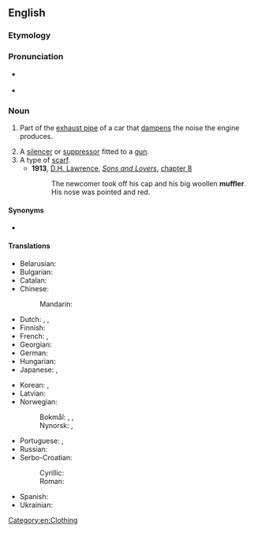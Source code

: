 ==English==

===Etymology===
{{suffix|en|muffle|er}}

===Pronunciation===
* {{a|US}} {{IPA|/ˈmʌflɚ/|lang=en}}
* {{audio|en-us-muffler.ogg|Audio (US)|lang=en}}

===Noun===
{{en-noun}}

# {{lb|en|US|automotive}} Part of the [[exhaust pipe]] of a car that [[dampen]]s the noise the engine produces.
# A [[silencer]] or [[suppressor]] fitted to a [[gun]].
# A type of [[scarf]].
#* '''1913''', [[w:D. H. Lawrence|D.H. Lawrence]], ''[[s:Sons_and_Lovers|Sons and Lovers]]'', [[s:Sons and Lovers/Chapter VIII|chapter 8]]
#*: The newcomer took off his cap and his big woollen '''muffler'''. His nose was pointed and red.

====Synonyms====
* {{sense|part of exhaust pipe}} {{l|en|silencer}}

====Translations====
{{trans-top|part of exhaust pipe}}
* Belarusian: {{t|be|глушы́цель|m|sc=Cyrl}}
* Bulgarian: {{t|bg|заглуши́тел|m|sc=Cyrl}}
* Catalan: {{t|ca|silenciador|m}}
* Chinese:
*: Mandarin: {{t+|cmn|消音器|tr=xiāoyīnqì|sc=Hani}}
* Dutch: {{t+|nl|knalpot|m}}, {{t+|nl|demper|m}}, {{t|nl|knalpijp|f}}
* Finnish: {{t+|fi|äänenvaimennin}}
* French: {{t+|fr|pot d'échappement|m}}, {{t|fr|silencieux d'échappement|m}}
* Georgian: {{t|ka|მაყუჩი|sc=Geor}}
* German: {{t+|de|Schalldämpfer|m}}
* Hungarian: {{t+|hu|hangtompító}}
* Japanese: {{t+|ja|マフラー|tr=mafurā}}, {{t+|ja|消音器|tr=しょうおんき, shōonki|sc=Jpan}}
{{trans-mid}}
* Korean: {{t|ko|머플러}}, {{t|ko|소음기}}
* Latvian: {{t|lv|trokšņa slāpētājs|m}}
* Norwegian:
*: Bokmål: {{t|nb|lyddemper|m}}, {{t|nb|lydpotte|m|f}}, {{t|nb|eksospotte|m|f}}
*: Nynorsk: {{t|nn|lyddempar|m}}, {{t|nn|lydpotte|f}}
* Portuguese: {{t+|pt|silencioso|m}}, {{t+|pt|silenciador|m}}
* Russian: {{t+|ru|глуши́тель|m}}
* Serbo-Croatian:
*: Cyrillic: {{t|sh|ауспух|m}}
*: Roman: {{t|sh|auspuh|m}}
* Spanish: {{t|es|silenciador|m}}
* Ukrainian: {{t|uk|глушни́к|m|sc=Cyrl}}
{{trans-bottom}}

{{trans-see|scarf}}

[[Category:en:Clothing]]
